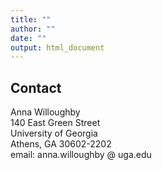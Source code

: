 ```yaml
---
title: ""
author: ""
date: ""
output: html_document
---
```


## Contact

Anna Willoughby  
140 East Green Street  
University of Georgia   
Athens, GA 30602-2202  
email: anna.willoughby @ uga.edu  
